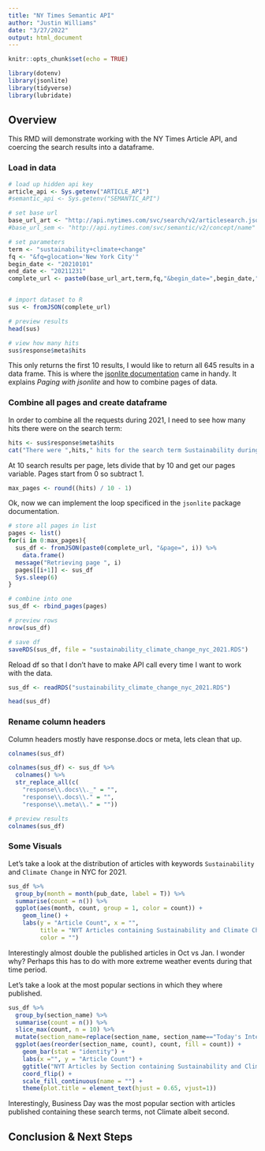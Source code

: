 ```yaml
---
title: "NY Times Semantic API"
author: "Justin Williams"
date: "3/27/2022"
output: html_document
---
```


```r
knitr::opts_chunk$set(echo = TRUE)
```

```r
library(dotenv)
library(jsonlite)
library(tidyverse)
library(lubridate)
```

## Overview

This RMD will demonstrate working with the NY Times Article API, and coercing the search results into a dataframe.


### Load in data

```r
# load up hidden api key
article_api <- Sys.getenv("ARTICLE_API")
#semantic_api <- Sys.getenv("SEMANTIC_API")

# set base url
base_url_art <- "http://api.nytimes.com/svc/search/v2/articlesearch.json?q="
#base_url_sem <- "http://api.nytimes.com/svc/semantic/v2/concept/name"

# set parameters
term <- "sustainability+climate+change"
fq <- "&fq=glocation='New York City'"
begin_date <- "20210101"
end_date <- "20211231"
complete_url <- paste0(base_url_art,term,fq,"&begin_date=",begin_date,"&end_date=",end_date,"facet_filter=true&api-key=",article_api,sep = "")


# import dataset to R
sus <- fromJSON(complete_url) 

# preview results
head(sus)

# view how many hits
sus$response$meta$hits
```

This only returns the first 10 results, I would like to return all 645 results in a data frame. This is where the <a href="https://cran.r-project.org/web/packages/jsonlite/vignettes/json-paging.html">jsonlite documentation</a> came in handy. It explains *Paging with jsonlite* and how to combine pages of data.  

### Combine all pages and create dataframe

In order to combine all the requests during 2021, I need to see how many hits there were on the search term:

```r
hits <- sus$response$meta$hits
cat("There were ",hits," hits for the search term Sustainability during 2021",sep = "")
```

At 10 search results per page, lets divide that by 10 and get our pages variable. Pages start from 0 so subtract 1.

```r
max_pages <- round((hits) / 10 - 1)
```

Ok, now we can implement the loop specificed in the `jsonlite` package documentation.

```r
# store all pages in list
pages <- list()
for(i in 0:max_pages){
  sus_df <- fromJSON(paste0(complete_url, "&page=", i)) %>% 
    data.frame()
  message("Retrieving page ", i)
  pages[[i+1]] <- sus_df
  Sys.sleep(6)
}
```

```r
# combine into one
sus_df <- rbind_pages(pages)

# preview rows
nrow(sus_df)

# save df
saveRDS(sus_df, file = "sustainability_climate_change_nyc_2021.RDS")
```

Reload df so that I don't have to make API call every time I want to work with the data.

```r
sus_df <- readRDS("sustainability_climate_change_nyc_2021.RDS")

head(sus_df)
```

### Rename column headers

Column headers mostly have response.docs or meta, lets clean that up.

```r
colnames(sus_df)
```

```r
colnames(sus_df) <- sus_df %>% 
  colnames() %>% 
  str_replace_all(c(
    "response\\.docs\\._" = "", 
    "response\\.docs\\." = "",
    "response\\.meta\\." = ""))

# preview results
colnames(sus_df)
```

### Some Visuals

Let's take a look at the distribution of articles with keywords `Sustainability` and `Climate Change` in NYC for 2021.

```r
sus_df %>% 
  group_by(month = month(pub_date, label = T)) %>% 
  summarise(count = n()) %>% 
  ggplot(aes(month, count, group = 1, color = count)) +
    geom_line() +
    labs(y = "Article Count", x = "",
         title = "NYT Articles containing Sustainability and Climate Change in 2021",
         color = "")
```

Interestingly almost double the published articles in Oct vs Jan. I wonder why? Perhaps this has to do with more extreme weather events during that time period.

Let's take a look at the most popular sections in which they where published.

```r
sus_df %>% 
  group_by(section_name) %>% 
  summarise(count = n()) %>%
  slice_max(count, n = 10) %>% 
  mutate(section_name=replace(section_name, section_name=="Today's International New York Times", "Today's Int NYT")) %>%
  ggplot(aes(reorder(section_name, count), count, fill = count)) +
    geom_bar(stat = "identity") +
    labs(x ="", y = "Article Count") +
    ggtitle("NYT Articles by Section containing Sustainability and Climate Change in 2021") +
    coord_flip() +
    scale_fill_continuous(name = "") +
    theme(plot.title = element_text(hjust = 0.65, vjust=1)) 
```

Interestingly, Business Day was the most popular section with articles published containing these search terms, not Climate albeit second. 

## Conclusion & Next Steps


